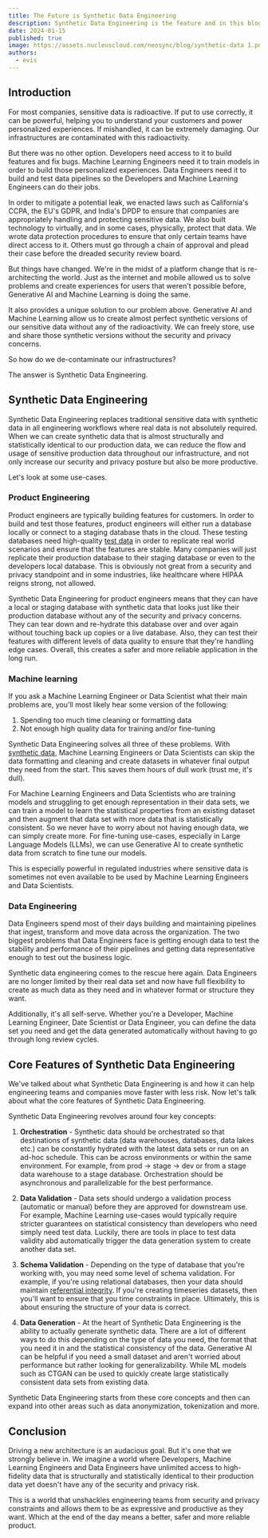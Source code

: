 ```yaml
---
title: The Future is Synthetic Data Engineering
description: Synthetic Data Engineering is the feature and in this blog we describe how it can massively improve developer experience and privacy.
date: 2024-01-15
published: true
image: https://assets.nucleuscloud.com/neosync/blog/synthetic-data 1.png
authors:
  - evis
---
```


## Introduction

For most companies, sensitive data is radioactive. If put to use correctly, it can be powerful, helping you to understand your customers and power personalized experiences. If mishandled, it can be extremely damaging. Our infrastructures are contaminated with this radioactivity.

But there was no other option. Developers need access to it to build features and fix bugs. Machine Learning Engineers need it to train models in order to build those personalized experiences. Data Engineers need it to build and test data pipelines so the Developers and Machine Learning Engineers can do their jobs.

In order to mitigate a potential leak, we enacted laws such as California's CCPA, the EU's GDPR, and India's DPDP to ensure that companies are appropriately handling and protecting sensitive data. We also built technology to virtually, and in some cases, physically, protect that data. We wrote data protection procedures to ensure that only certain teams have direct access to it. Others must go through a chain of approval and plead their case before the dreaded security review board.

But things have changed. We're in the midst of a platform change that is re-architecting the world. Just as the internet and mobile allowed us to solve problems and create experiences for users that weren't possible before, Generative AI and Machine Learning is doing the same.

It also provides a unique solution to our problem above. Generative AI and Machine Learning allow us to create almost perfect synthetic versions of our sensitive data without any of the radioactivity. We can freely store, use and share those synthetic versions without the security and privacy concerns.

So how do we de-contaminate our infrastructures?

The answer is Synthetic Data Engineering.

## Synthetic Data Engineering

Synthetic Data Engineering replaces traditional sensitive data with synthetic data in all engineering workflows where real data is not absolutely required. When we can create synthetic data that is almost structurally and statistically identical to our production data, we can reduce the flow and usage of sensitive production data throughout our infrastructure, and not only increase our security and privacy posture but also be more productive.

Let's look at some use-cases.

### Product Engineering

Product engineers are typically building features for customers. In order to build and test those features, product engineers will either run a database locally or connect to a staging database thats in the cloud. These testing databases need high-quality [test data](/blog/what-is-test-data) in order to replicate real world scenarios and ensure that the features are stable. Many companies will just replicate their production database to their staging database or even to the developers local database. This is obviously not great from a security and privacy standpoint and in some industries, like healthcare where HIPAA reigns strong, not allowed.

Synthetic Data Engineering for product engineers means that they can have a local or staging database with synthetic data that looks just like their production database without any of the security and privacy concerns. They can tear down and re-hydrate this database over and over again without touching back up copies or a live database. Also, they can test their features with different levels of data quality to ensure that they're handling edge cases. Overall, this creates a safer and more reliable application in the long run.

### Machine learning

If you ask a Machine Learning Engineer or Data Scientist what their main problems are, you'll most likely hear some version of the following:

1. Spending too much time cleaning or formatting data
2. Not enough high quality data for training and/or fine-tuning

Synthetic Data Engineering solves all three of these problems. With [synthetic data](/blog/top-4-usecases-synthetic-data), Machine Learning Engineers or Data Scientists can skip the data formatting and cleaning and create datasets in whatever final output they need from the start. This saves them hours of dull work (trust me, it's dull).

For Machine Learning Engineers and Data Scientists who are training models and struggling to get enough representation in their data sets, we can train a model to learn the statistical properties from an existing dataset and then augment that data set with more data that is statistically consistent. So we never have to worry about not having enough data, we can simply create more. For fine-tuning use-cases, especially in Large Language Models (LLMs), we can use Generative AI to create synthetic data from scratch to fine tune our models.

This is especially powerful in regulated industries where sensitive data is sometimes not even available to be used by Machine Learning Engineers and Data Scientists.

### Data Engineering

Data Engineers spend most of their days building and maintaining pipelines that ingest, transform and move data across the organization. The two biggest problems that Data Engineers face is getting enough data to test the stability and performance of their pipelines and getting data representative enough to test out the business logic.

Synthetic data engineering comes to the rescue here again. Data Engineers are no longer limited by their real data set and now have full flexibility to create as much data as they need and in whatever format or structure they want.

Additionally, it's all self-serve. Whether you're a Developer, Machine Learning Engineer, Date Scientist or Data Engineer, you can define the data set you need and get the data generated automatically without having to go through long review cycles.

## Core Features of Synthetic Data Engineering

We've talked about what Synthetic Data Engineering is and how it can help engineering teams and companies move faster with less risk. Now let's talk about what the core features of Synthetic Data Engineering.

Synthetic Data Engineering revolves around four key concepts:

1. **Orchestration** - Synthetic data should be orchestrated so that destinations of synthetic data (data warehouses, databases, data lakes etc.) can be constantly hydrated with the latest data sets or run on an ad-hoc schedule. This can be across environments or within the same environment. For example, from prod -> stage -> dev or from a stage data warehouse to a stage database. Orchestration should be asynchronous and parallelizable for the best performance.

2. **Data Validation** - Data sets should undergo a validation process (automatic or manual) before they are approved for downstream use. For example, Machine Learning use-cases would typically require stricter guarantees on statistical consistency than developers who need simply need test data. Luckily, there are tools in place to test data validity abd automatically trigger the data generation system to create another data set.

3. **Schema Validation** - Depending on the type of database that you're working with, you may need some level of schema validation. For example, if you're using relational databases, then your data should maintain [referential integrity](/blog/referential-integrity). If you're creating timeseries datasets, then you'll want to ensure that you time constraints in place. Ultimately, this is about ensuring the structure of your data is correct.

4. **Data Generation** - At the heart of Synthetic Data Engineering is the ability to actually generate synthetic data. There are a lot of different ways to do this depending on the type of data you need, the format that you need it in and the statistical consistency of the data. Generative AI can be helpful if you need a small dataset and aren't worried about performance but rather looking for generalizability. While ML models such as CTGAN can be used to quickly create large statistically consistent data sets from existing data.

Synthetic Data Engineering starts from these core concepts and then can expand into other areas such as data anonymization, tokenization and more.

## Conclusion

Driving a new architecture is an audacious goal. But it's one that we strongly believe in. We imagine a world where Developers, Machine Learning Engineers and Data Engineers have unlimited access to high-fidelity data that is structurally and statistically identical to their production data yet doesn't have any of the security and privacy risk.

This is a world that unshackles engineering teams from security and privacy constraints and allows them to be as expressive and productive as they want. Which at the end of the day means a better, safer and more reliable product.
